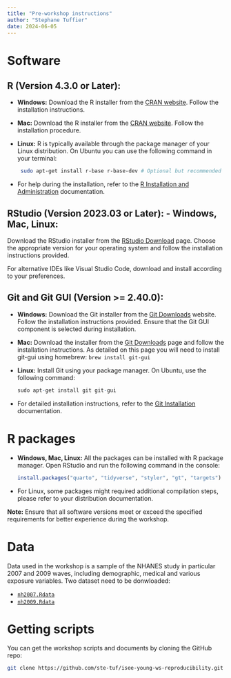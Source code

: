 ```yaml
---
title: "Pre-workshop instructions"
author: "Stephane Tuffier"
date: 2024-06-05
---
```


# Software

## R (Version 4.3.0 or Later):

-   **Windows:** Download the R installer from the [CRAN
    website](https://cran.r-project.org/bin/windows/base/). Follow the
    installation instructions.

-   **Mac:** Download the R installer from the [CRAN
    website](https://cran.r-project.org/bin/macosx/). Follow the
    installation procedure.

-   **Linux:** R is typically available through the package manager of
    your Linux distribution. On Ubuntu you can use the following command
    in your terminal:

    ``` bash
     sudo apt-get install r-base r-base-dev # Optional but recommended
    ```

-   For help during the installation, refer to the [R Installation and
    Administration](https://cran.r-project.org/doc/manuals/r-release/R-admin.html)
    documentation.

##  **RStudio (Version 2023.03 or Later):** - **Windows, Mac, Linux:**

Download the RStudio installer from the [RStudio
Download](https://www.rstudio.com/products/rstudio/download/) page.
Choose the appropriate version for your operating system and follow the
installation instructions provided.

For alternative IDEs like Visual Studio Code, download and install
according to your preferences.

## Git and Git GUI (Version \>= 2.40.0):

-   **Windows:** Download the Git installer from the [Git
    Downloads](https://gitforwindows.org/) website. Follow the
    installation instructions provided. Ensure that the Git GUI
    component is selected during installation.

-   **Mac:** Download the installer from the [Git
    Downloads](https://git-scm.com/downloads) page and follow the
    installation instructions. As detailed on this page you will need to
    install git-gui using homebrew: `brew install git-gui`

-   **Linux:** Install Git using your package manager. On Ubuntu, use
    the following command:

    ``` R
    sudo apt-get install git git-gui
    ```

-   For detailed installation instructions, refer to the [Git
    Installation](https://git-scm.com/book/en/v2/Getting-Started-Installing-Git)
    documentation.

# R packages

-   **Windows, Mac, Linux:** All the packages can be installed with R
    package manager. Open RStudio and run the following command in the
    console:

    ``` R
    install.packages("quarto", "tidyverse", "styler", "gt", "targets")
    ```

-   For Linux, some packages might required additional compilation
    steps, please refer to your distribution documentation.


::: {.callout-tip}
**Note:** Ensure that all software versions meet or exceed the specified
requirements for better experience during the workshop.
:::

# Data

Data used in the workshop is a sample of the NHANES study in particular 2007 and 2009 waves, including demographic, medical and various exposure variables. Two dataset need to be donwloaded: 

- [`nh2007.Rdata`](../data/nh2007.Rdata) 
- [`nh2009.Rdata`](../data/nh2009.Rdata)

<!-- If you wish to recreate the data by yourself, please have a look at the script in `data-raw/nhanes.R`. -->

# Getting scripts

You can get the workshop scripts and documents by cloning the GitHub
repo:

``` bash
git clone https://github.com/ste-tuf/isee-young-ws-reproducibility.git
```




